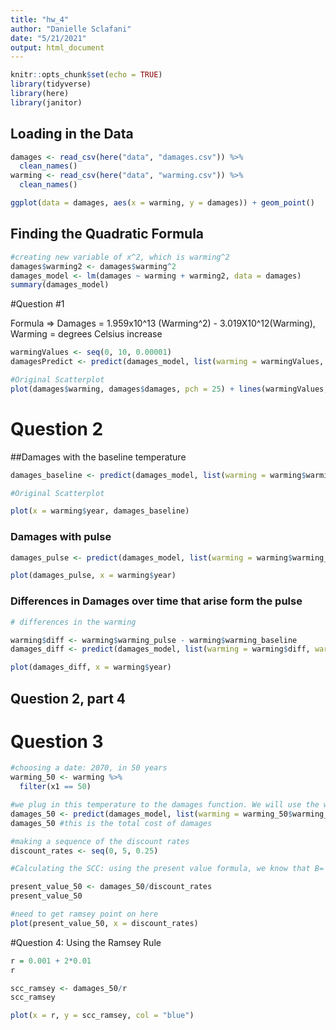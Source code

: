 ```yaml
---
title: "hw_4"
author: "Danielle Sclafani"
date: "5/21/2021"
output: html_document
---
```


```r
knitr::opts_chunk$set(echo = TRUE)
library(tidyverse)
library(here)
library(janitor)
```
## Loading in the Data
```r
damages <- read_csv(here("data", "damages.csv")) %>% 
  clean_names()
warming <- read_csv(here("data", "warming.csv")) %>% 
  clean_names()
```

```r

ggplot(data = damages, aes(x = warming, y = damages)) + geom_point()
```

## Finding the Quadratic Formula
```r
#creating new variable of x^2, which is warming^2
damages$warming2 <- damages$warming^2
damages_model <- lm(damages ~ warming + warming2, data = damages)
summary(damages_model)
```

#Question #1

Formula => Damages = 1.959x10^13 (Warming^2) - 3.019X10^12(Warming), Warming = degrees Celsius increase

```r

warmingValues <- seq(0, 10, 0.00001)
damagesPredict <- predict(damages_model, list(warming = warmingValues, warming2=warmingValues^2))

#Original Scatterplot
plot(damages$warming, damages$damages, pch = 25) + lines(warmingValues, damagesPredict, col = "blue")

```

# Question 2

##Damages with the baseline temperature
```r
damages_baseline <- predict(damages_model, list(warming = warming$warming_baseline, warming2=warming$warming_baseline^2))

#Original Scatterplot

plot(x = warming$year, damages_baseline)

```

### Damages with pulse
```r
damages_pulse <- predict(damages_model, list(warming = warming$warming_pulse, warming2=warming$warming_pulse^2))

plot(damages_pulse, x = warming$year)
```
### Differences in Damages over time that arise form the pulse
```r
# differences in the warming

warming$diff <- warming$warming_pulse - warming$warming_baseline
damages_diff <- predict(damages_model, list(warming = warming$diff, warming2=warming$diff^2))

plot(damages_diff, x = warming$year)
```


## Question 2, part 4


# Question 3

```r

#choosing a date: 2070, in 50 years
warming_50 <- warming %>% 
  filter(x1 == 50)

#we plug in this temperature to the damages function. We will use the warming_baseline temperature.
damages_50 <- predict(damages_model, list(warming = warming_50$warming_baseline, warming2=warming_50$warming_baseline^2))
damages_50 #this is the total cost of damages
```


```r

#making a sequence of the discount rates
discount_rates <- seq(0, 5, 0.25)

#Calculating the SCC: using the present value formula, we know that B= damages_50, and that B/r = Present Value.

present_value_50 <- damages_50/discount_rates
present_value_50

#need to get ramsey point on here
plot(present_value_50, x = discount_rates)


```

#Question 4: Using the Ramsey Rule
```r
r = 0.001 + 2*0.01
r

scc_ramsey <- damages_50/r
scc_ramsey
```

```r
plot(x = r, y = scc_ramsey, col = "blue")
```


